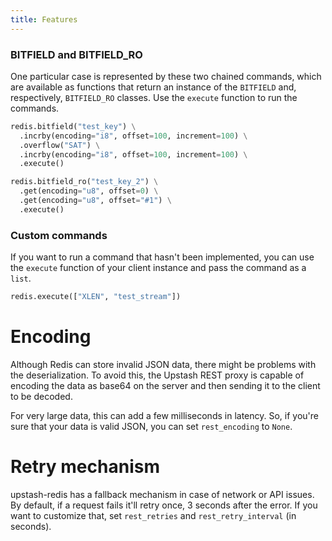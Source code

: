 ```yaml
---
title: Features
---
```


### BITFIELD and BITFIELD_RO

One particular case is represented by these two chained commands, which are
available as functions that return an instance of the `BITFIELD` and,
respectively, `BITFIELD_RO` classes. Use the `execute` function to run the
commands.

```python
redis.bitfield("test_key") \
  .incrby(encoding="i8", offset=100, increment=100) \
  .overflow("SAT") \
  .incrby(encoding="i8", offset=100, increment=100) \
  .execute()

redis.bitfield_ro("test_key_2") \
  .get(encoding="u8", offset=0) \
  .get(encoding="u8", offset="#1") \
  .execute()
```

### Custom commands

If you want to run a command that hasn't been implemented, you can use the
`execute` function of your client instance and pass the command as a `list`.

```python
redis.execute(["XLEN", "test_stream"])
```

# Encoding

Although Redis can store invalid JSON data, there might be problems with the
deserialization. To avoid this, the Upstash REST proxy is capable of encoding
the data as base64 on the server and then sending it to the client to be
decoded.

For very large data, this can add a few milliseconds in latency. So, if you're
sure that your data is valid JSON, you can set `rest_encoding` to `None`.

# Retry mechanism

upstash-redis has a fallback mechanism in case of network or API issues. By
default, if a request fails it'll retry once, 3 seconds after the error. If you
want to customize that, set `rest_retries` and `rest_retry_interval` (in
seconds).
